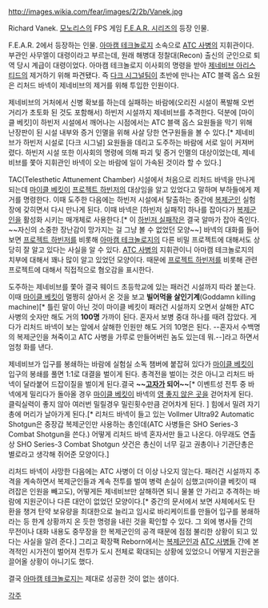 http://images.wikia.com/fear/images/2/2b/Vanek.jpg

Richard Vanek. [[모노리스]]의 FPS 게임 [[F.E.A.R. 시리즈]]의 등장 인물.

F.E.A.R. 2에서 등장하는 인물. [[아마캠 테크놀로지]] 소속으로 [[ATC 사병]]의 지휘관이다. 부관인 사무엘이 대령이라고 부르는데, 원래 해병대 정찰대(Recon) 출신의 군인으로 퇴역 당시 계급이 대령이었다. 아마캠 테크놀로지 이사회의 명령을 받아 [[제네비브 아리스티드]]의 제거하기 위해 파견됐다. 즉 [[다크 시그널]]팀이 초반에 만나는 ATC 블랙 옵스 요원은 리처드 바넥이 제네비브의 제거를 위해 투입한 인원이다.

제네비브의 거처에서 신병 확보를 하는데 실패하는 바람에(오리진 시설이 폭발해 오번 거리가 초토화 된 것도 포함해서) 하빈저 시설까지 제네비브를 추격한다. 덕분에 [마이클 베킷]이 하빈저 시설에서 깨어나는 시점에서는 ATC 블랙 옵스 요원들을 막기 위해 난장판이 된 시설 내부와 증거 인멸을 위해 사살 당한 연구원들을 볼 수 있다.[* 제네비브가 하빈저 시설로 [다크 시그널] 요원들을 데리고 도주하는 바람에 서로 일이 커져버렸다. 하빈저 시설 또한 이사회의 명령에 의해 파괴 및 증거 인멸의 대상이었는데, 제네비브를 쫓아 지휘관인 바넥이 오는 바람에 일이 가속된 것이라 할 수 있다.]

TAC(Telesthetic Attunement Chamber) 시설에서 처음으로 리처드 바넥을 만나게 되는데 [[마이클 베킷]]이 [[프로젝트 하빈저]]의 대상임을 알고 있었다고 말하며 부하들에게 제거를 명령한다. 이때 도주한 다음에는 하빈저 시설에서 탈출하는 중간에 [[복제군인]] 실험장에 갖히면서 다시 만나게 된다. 이때 바넥은 [하빈저 실패작] 하나를 잡아다가 [[복제군인]]을 활성화 시키는 매개체로 사용한다.[* 이 [[하빈저 실패작]]은 결국 알마가 잡아 죽인다. ~~자신의 소중한 장난감이 망가지는 걸 그냥 볼 수 없었던 모양~~] 바넥의 대화를 들어보면 [[프로젝트 하빈저]]를 비롯해 [[아마캠 테크놀로지]]의 다른 비밀 프로젝트에 대해서도 상당히 잘 알고 있다는 사실을 알 수 있다. [[ATC 사병]]의 지휘관이니 아마캠 테크놀로지의 치부에 대해서 꽤나 많이 알고 있었던 모양이다. 때문에 [[프로젝트 하빈저]]를 비롯해 관련 프로젝트에 대해서 직접적으로 혐오감을 표시한다.

도주하는 제네비브를 쫓아 결국 웨이드 초등학교에 있는 패러건 시설까지 따라 붙는다. 이때 [[마이클 베킷]]이 멀쩡히 살아서 온 것을 보고 '''빌어먹을 살인기계'''(Goddamn killing machine)[* 틀린 말이 아닌 것이 마이클 베킷이 패러건 시설까지 오면서 살해한 ATC 사병의 숫자만 해도 거의 '''100명''' 가까이 된다. 혼자서 보병 중대 하나를 때려 잡았다. 게다가 리처드 바넥이 보는 앞에서 살해한 인원만 해도 거의 10명은 된다. --혼자서 수백명의 복제군인을 쳐죽이고 ATC 사병을 가루로 만들어버린 놈도 있는데 뭐.--]라고 하면서 엄청 화를 낸다.

제네비브가 입구를 봉쇄하는 바람에 실험실 소독 챔버에 붙잡혀 있다가 [[마이클 베킷]]이 입구의 봉쇄를 풀면 1:1로 대결을 벌이게 된다. 총격전을 벌이는 것은 아니고 리처드 바넥이 달라붙어 드잡이질을 벌이게 된다.결국 '''~~[[고자]]가 되어~~'''[* 이벤트성 전투 중 바넥에게 밀리다가 돌아올 경우 [[마이클 베킷]]이 바넥의 [[영 좋지 않은 곳]]을 걷어차게 된다. 클릭실력이 좋지 않아 여러번 밀릴경우 밀린횟수만큼 걷어차게 된다. ] 힘에서 밀려 자기 총에 머리가 날아가게 된다.[* 리처드 바넥이 들고 있는 Vollmer Ultra92 Automatic Shotgun은 중장갑 복제군인만 사용하는 총인데(ATC 사병들은 SHO Series-3 Combat Shotgun을 쓴다.) 어떻게 리처드 바넥 혼자서만 들고 나온다. 아무래도 연출상 SHO Series-3 Combat Shotgun 샷건은 총신이 너무 길고 권총이나 기관단총은 별로라고 생각해 쥐어준 모양이다.]

리처드 바넥이 사망한 다음에는 ATC 사병이 더 이상 나오지 않는다. 패러건 시설까지 추격을 계속하면서 복제군인들과 계속 전투를 벌여 병력 손실이 심했고(마이클 베킷이 때려잡은 인원을 빼고도), 어떻게든 제네비브만 살해하면 되니 물불 안 가리고 추격하는 바람에 지원군이나 다른 대안이 없었던 모양이다.[* 중간의 문서에서 보면 사체에서도 탄환을 챙겨 탄약 보유량을 최대한으로 늘리고 임시로 바리케이트를 만들어 입구를 봉쇄하라는 등 한계 상황까지 온 듯한 명령을 내린 것을 확인할 수 있다. 그 외에 병사들 간의 무전이나 대화 내용도 중무장을 한 복제군인의 공격 때문에 점점 불리한 상황이 되고 있다는 사실을 알려 준다.] 그리고 확장팩 Reborn에서는 [[복제군인]]과 [[ATC 사병]]들 간에 본격적인 시가전이 벌어져 전투가 도시 전체로 확대되는 상황에 있었으니 어떻게 지원군을 끌어올 상황이 아니기도 했다.

결국 [[아마캠 테크놀로지]]는 제대로 성공한 것이 없는 샘이다.


[[각주]]
